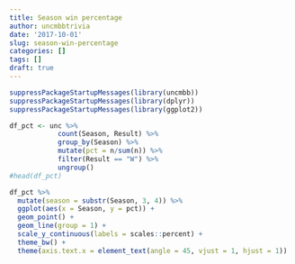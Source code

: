 ```yaml
---
title: Season win percentage
author: uncmbbtrivia
date: '2017-10-01'
slug: season-win-percentage
categories: []
tags: []
draft: true
---
```





```r
suppressPackageStartupMessages(library(uncmbb))
suppressPackageStartupMessages(library(dplyr))
suppressPackageStartupMessages(library(ggplot2))

df_pct <- unc %>% 
            count(Season, Result) %>% 
            group_by(Season) %>% 
            mutate(pct = n/sum(n)) %>% 
            filter(Result == "W") %>% 
            ungroup()
#head(df_pct)

df_pct %>%
  mutate(season = substr(Season, 3, 4)) %>%
  ggplot(aes(x = Season, y = pct)) +
  geom_point() +
  geom_line(group = 1) +
  scale_y_continuous(labels = scales::percent) +
  theme_bw() +
  theme(axis.text.x = element_text(angle = 45, vjust = 1, hjust = 1))

```